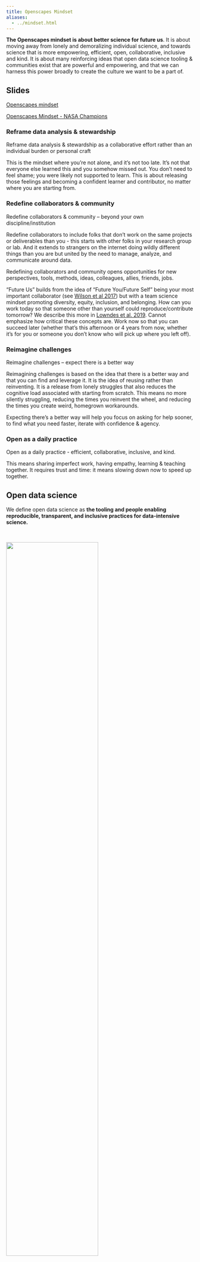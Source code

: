```yaml
---
title: Openscapes Mindset
aliases: 
  - ../mindset.html
---
```


**The Openscapes mindset is about better science for future us**. It is about moving away from lonely and demoralizing individual science, and towards science that is more empowering, efficient, open, collaborative, inclusive and kind. It is about many reinforcing ideas that open data science tooling & communities exist that are powerful and empowering, and that we can harness this power broadly to create the culture we want to be a part of.

::: {.callout-warning icon="false"}
## Slides

[Openscapes mindset](https://docs.google.com/presentation/d/1fXgrWU5AMrZwgvpjs2J0dRT9x1Tc-IZyQIn8yPZSGM8/)

[Openscapes Mindset - NASA Champions](https://docs.google.com/presentation/d/1vUA1Af_gqgFdmyWoIuDAv2TfCT5mQmYVjXU0E7Sbxko/edit?usp=sharing)
:::

<!---

## Better science for future us

Better science is science that is more open, reproducible, efficient, interoperable and also more diverse, equitable, inclusive, and kind.

Future Us is the idea of considering ourselves, our teams, and communities - those who will be joining and continuing our work - whether that is in the next hourm week, or decades.

Together better science for future us is an important mindset for science and society at large, and particularly important as we face global challenges in Earth and environmental science that are intensified with climate change.

Better science for future us is a real time investment, particularly for data-intensive research.

## Openscapes Mindset

--->

### Reframe data analysis & stewardship

Reframe data analysis & stewardship as a collaborative effort rather than an individual burden or personal craft

This is the mindset where you're not alone, and it's not too late. It's not that everyone else learned this and you somehow missed out. You don't need to feel shame; you were likely not supported to learn. This is about releasing those feelings and becoming a confident learner and contributor, no matter where you are starting from.

### Redefine collaborators & community

Redefine collaborators & community -- beyond your own discipline/institution

Redefine collaborators to include folks that don't work on the same projects or deliverables than you - this starts with other folks in your research group or lab. And it extends to strangers on the internet doing wildly different things than you are but united by the need to manage, analyze, and communicate around data.

Redefining collaborators and community opens opportunities for new perspectives, tools, methods, ideas, colleagues, allies, friends, jobs.

"Future Us" builds from the idea of "Future You/Future Self" being your most important collaborator (see [Wilson et al 2017](https://journals.plos.org/ploscompbiol/article?id=10.1371/journal.pcbi.1005510)) but with a team science mindset promoting diversity, equity, inclusion, and belonging. How can you work today so that someone other than yourself could reproduce/contribute tomorrow? We describe this more in [Lowndes et al. 2019](https://www.nature.com/articles/d41586-019-03335-4). Cannot emphasize how critical these concepts are. Work now so that you can succeed later (whether that's this afternoon or 4 years from now, whether it's for you or someone you don't know who will pick up where you left off).

### Reimagine challenges

Reimagine challenges -- expect there is a better way

Reimagining challenges is based on the idea that there is a better way and that you can find and leverage it. It is the idea of reusing rather than reinventing. It is a release from lonely struggles that also reduces the cognitive load associated with starting from scratch. This means no more silently struggling, reducing the times you reinvent the wheel, and reducing the times you create weird, homegrown workarounds.

Expecting there's a better way will help you focus on asking for help sooner, to find what you need faster, iterate with confidence & agency.

### Open as a daily practice

Open as a daily practice - efficient, collaborative, inclusive, and kind.

This means sharing imperfect work, having empathy, learning & teaching together. It requires trust and time: it means slowing down now to speed up together.


## Open data science

We define open data science as **the tooling and people enabling reproducible, transparent, and inclusive practices for data-intensive science.**

<br>

![](images/feedback-loop-tooling-people.png){fig-align="center" width="70%"}

**This works as a beautiful feedback loop:** Using similar tooling promotes and streamlines teamwork. And teamwork better equips you to learn new tooling. With this shared mindset, the idea of team becomes ever-broadening, along with your abilities to adapt to an evolving softwarescape.

### Open data science feedback loop in action

There are innumerable examples of this feedback loop in action.

One great example is GitHub.

As a tool, GitHub can be used for collaborative version control that handles archiving, bookkeeping, and searching. It also has tools for project management, as well as publishing with Markdown.

Community norms with GitHub include the way files are organized, how documentation looks, and the idea that READMEs displayed on the homepage are used to help onboard new folks to using or contributing to the project. Additionally, folks use the GitHub Issues and Projects feature to discuss and coordinate. Used these ways, GitHub is enabling a new era of #SciComm (Science Communication).

> GitHub enables collaboration by reducing both `analysis_final_final_final.R` and `re: fwd: FWD: analysis_final_final_final.R`

## Open data science key concepts

### Data science as a discipline

Data science is "the discipline of turning raw data into understanding" ([Wickham & Grolemund 2016, R for Data Science](http://r4ds.had.co.nz/index.html)).

There are concepts, theory, and tools for thinking about and working with data. Just like a field chemistry has concepts for things like moleculte, theory for how they work, and tools for studying them, so does data science --- for data.

An alternative title to this section would be "data science is a thing": no matter what your study system or your question, there are discernible steps involved that when you embrace will make you more efficient. These steps are illustrated in this figure from Wickham & Grolemund: you will need to import/get your data into analytical software, wrangle it (tidy and transform), and THEN you can start understanding your data and asking your science questions by making sense of it visually and with models.

<br>

![Image from R for Data Science by Wickham & Grolemund](images/r4ds_data-science.png){fig-align="center" width="70%"}

**Tidying your data before asking your science questions is a critical point here**. Don't build your whole analysis around whatever weird format your data may have come in. Data tidying ("data wrangling", "data prep") can take up to 50--80% of a data scientist's time ([Lohr 2014](https://www.nytimes.com/2014/08/18/technology/for-big-data-scientists-hurdle-to-insights-is-janitor-work.html), New York Times).

> **Mindset: Decouple your research questions from data questions, get help sooner**

Data science also has an emphasis on communication. It is incredible what is possible on the communication front. This this one-minute video called [What is RMarkdown?](https://vimeo.com/178485416) shows some of the possibilities.

Data science is not just for "big data" or AI or machine learning. You can use data science theory and tools no matter the size or context of your data.

Another important reason to think about data science as a discipline is that it helps dispell the idea that your study system is somehow unique - this is not the case when it comes to data. Distinguish data questions from research questions, learn how to ask for help. Don't confound them or it will be really hard to iterate (for example, when you want to explore a subset like a specific year or place).

Expect there is a way to do what you want to do. This will help you find commonalities and unite you with other members of your research group, and beyond.

> "When I was doing my PhD, I confounded my science questions with my data questions. I was studying squid, asking questions that no one had ever asked before. But I needed to reformat some dates in Matlab. I treated this date-formatting task also as something that no one had ever asked before. I was looking in the cephalopod literature for guidance; I couldn't step back and decouple this data question from my squid question, and I struggled for much, much longer because of it." - Julie Lowndes

**Open data science tools exist** - tools to match data science theory.

<br>

![From Wickham 2017, Welcome to the tidyverse](images/tidyverse_wickham_pres.png){fig-align="center" width="70%"}

As Hadley Wickham described in his slides [Welcome to the tidyverse](https://speakerdeck.com/hadley/welcome-to-the-tidyverse?slide=28), tooling exists for every step of this conceptual diagram. They exist to streamline working with data.

These tools are developed by actual people -- nice people!

### Open as a way to work

Open science is a daily benefit: it is a way to be efficient & streamlined. It is not just an added ask to share data at publication. It's not only about sharing data. It's about how you work, who you include, and the tools that you use. It starts with reuse: when you leverage existing resources, spend less time reinventing. It starts off with yourself: be open with yourself and your team first.

Open means easier onboarding -- personal and collective. A focus on inclusive documentation and operations means that it is easier to return to a project, whether it's picking up where you left off last month or when you're handing it off to another person. It's like an external memory (personal and collective).

Open requires trust and safety -- starting with your team. Psychological safety is a big part of open.

Open is a spectrum -- what you share, who you share it with, or how you share it. It's not all-or-nothing.

-   What: slides, tweets, blogs, forums, wikis... then also code, data, protocols
-   Who: your self, research group, project team, institution...then also public
-   How: internal servers, DropBox...then also Google Drive, GitHub, data repos

> Mindset: Increasingly weave open into your work so it's easier to share as you need

Open helps you find solutions faster as you learn to talk about your data, express your needs, and recognize solutions.

Open helps you build confidence -- skills are transferable beyond your science. Working openly requires being empathic and inclusive -- this will grow a network of allies.

### Research group as a team

Focus on common parts that unite you, not what sets you apart.

Build horizontal leadership & resilience so that there is less reinventing, less knowledge lost, less loneliness. Think of the lab horizontally as skillsets & needs instead of vertically as science bins

It's about diversity, equity, inclusion, and belonging: Instead of the skills you have when you come to the group determining how you will be able to Do Science, co-create shared practices and deliberate paths to onboard new people, and skill-share to continue learning together.

> **Mindset: What do our workflows have in common and how can we learn from each other**

Science is collaborative. Let's make it less heads down elbows out.

### Collaborators & community (redefined) as a way to learn

Learn from, with, and for others. This helps overcome isolation, self-taught bad practices, apprehension ([Stevens et al. 2018](https://www.biorxiv.org/content/early/2018/02/15/265421)). It helps you transform from "self-taught" to "community-taught".

> "We learn from others by using their code and documentation, their blogs and tutorials, their talks and webinars. We learn with others online through Twitter, discussion forums and Slack channels, and in person through coding clubs, hacky hours, meetups, workshops and conferences. And we learn for others by writing tutorials and blogs about our own learning processes, or adding or fulfilling feature requests, which we can then contribute back to the community." - [Lowndes 2019, Open Software Means Kinder Science](https://blogs.scientificamerican.com/observations/open-software-means-kinder-science/)

Use the Internet more for science (it is such an underleveraged tool!). Learn and connect through Twitter, blogs, forums, new comms outlets...(It is such a cool time to be a scientist).

![Example open communities and Tweet](images/mindset-internet.png)

> **Mindset: Engage as feels right but know you're not alone**

## Open science as part of the climate movement

> **" 'We' speaks to the collective, to collaboration, to community, to the relational work at hand. Addressing the climate crisis...will take everyone.**
>
> **'We' speaks to justice, to how we do the work that needs doing and whose contributions are valued. We cannot, we must not, go it alone"**
>
> \- Ayana Elizabeth Johnson & Katharine Wilkinson, [All We Can Save](https://allwecansave.earth)

## Recap

Open data science tools, practices, & communities exist and are powerful and empowering, and game-changing for science. They enable us to do better science in less time. They are like the Force from Star Wars:

-   More powerful than you ever imagined
-   Enable you to broaden the scope of the questions you can ask
-   You can be a Jedi to others: pass forward what you've learned
-   You can join & build diverse communities of allies

We can harness this power for science more broadly. We can create the culture that we want to be a part of -- towards [kinder science](https://blogs.scientificamerican.com/observations/open-software-means-kinder-science/). We can do this with the Openscapes mindset:

-   Be efficient, open, collaborative, inclusive, and kind
-   Reframe data analysis as a collaborative effort rather than an individual burden or personal craft
-   Redefine collaborators & community: Future You, Future Us
    -   Think like a team: share imperfect work and learn together
    -   Beyond your own discipline, and online
-   Reimagine challenges: Expect there is a better way
    -   Iterate with confidence, agency, & community
    -   You're not alone, it's not too late

Our approach to help develop this mindset is by focusing on the following:

-   Data science as a discipline
-   Open as a way to work
-   Group members as a team
-   Collaborators and community (redefined) as a way to learn
-   The Internet as an underleveraged tool for science

## Notes and resources

-   [Biased by default: exploring discrimination in research code](https://docs.google.com/presentation/d/1INTsli9obj3BiV8xDwJc4IovPnt2EUFNyLYyF_GK7bE/present#slide=id.g8dabbda190_0_898) - Abby Cabunoc Mayes Bioinformatics Community Conference Keynote 2020
-   [Carpe Talk](https://www.tidyverse.org/blog/2018/07/carpe-talk/) --- Bryan & Averick. Consider for your next talk!

```{=html}
<!---
Science is collaborative. In the big picture, you're contributing to how we understand and interact with the natural world. In a narrower sense, 

Collaborating efficiently has historically been really hard to do. It's only been the last 20 years or so that we've moved beyond mailing things with the postal service. Being able to email and get feedback on files through track changes was a huge step forward, but it comes with a lot of bookkeeping and reproduciblity issues (did I do my analyses with `thesis_final_final.xls` or `thesis_final_usethisone.xls`?). But now, open tools make it much easier to collaborate. 

Working with collaborators in mind is critical for reproducibility. And, your most important collaborator is Future You. This training will introduce best practices using open tools, so that collaboration will become second nature to you!

- record of your analyses. 
- rerun them!
- modify them, maybe change a threshold, try a different coefficient, etc, maybe today
- modify them, make a new figure, in 6 months! 

--->
```
```{=html}
<!---
- how to THINK about data 
    - how to think about data separately from your research questions
    - how and why to tidy data and analyze tidy data, rather than making your analyses accommodate messy data
    - how there is a lot of decision-making involved with data analysis, and a lot of creativity
- how to increase efficiency in your science
    - and increase reproducibility
    - and facilitate collaboration with others — especially Future You!
- how open science is a great benefit
    - find solutions faster
    - broaden the impact of your work
- how to learn with intention and community
    - think ahead instead of only to get a single job done now
    - the #rstats online community is fantastic. The tools we're using are developed by real people. Real, nice people. They are building powerful and empowering tools and are welcoming to all skill-levels
--->
```
